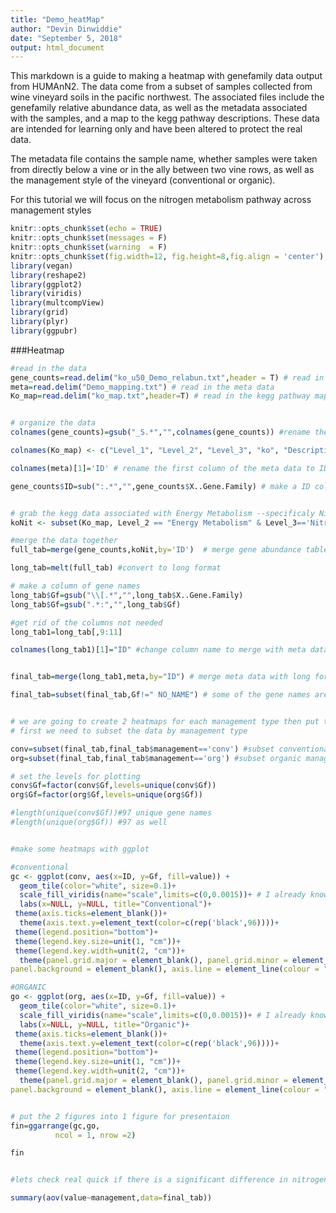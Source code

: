 ---
title: "Demo_heatMap"
author: "Devin Dinwiddie"
date: "September 5, 2018"
output: html_document
---

This markdown is a guide to making a heatmap with genefamily data output from HUMAnN2. The data come from a subset of samples collected from wine vineyard soils in the pacific northwest. The associated files include the genefamily relative abundance data, as well as the metadata associated with the samples, and a map to the kegg pathway descriptions. These data are intended for learning only and have been altered to protect the real data.

The metadata file contains the sample name, whether samples were taken from directly below a vine or in the ally between two vine rows, as well as the management style of the vineyard (conventional or organic).

For this tutorial we will focus on the nitrogen metabolism pathway across management styles
```{r setup, include=FALSE}
knitr::opts_chunk$set(echo = TRUE)
knitr::opts_chunk$set(messages = F)
knitr::opts_chunk$set(warning  = F)
knitr::opts_chunk$set(fig.width=12, fig.height=8,fig.align = 'center')
library(vegan)
library(reshape2)
library(ggplot2)
library(viridis)
library(multcompView)
library(grid)
library(plyr)
library(ggpubr)
```


###Heatmap
```{r}
#read in the data
gene_counts=read.delim("ko_u50_Demo_relabun.txt",header = T) # read in the relab gene count data
meta=read.delim("Demo_mapping.txt") # read in the meta data
Ko_map=read.delim("ko_map.txt",header=T) # read in the kegg pathway map


# organize the data
colnames(gene_counts)=gsub("_S.*","",colnames(gene_counts)) #rename the headers to match meta data sample names *replace _S and everything after with a space

colnames(Ko_map) <- c("Level_1", "Level_2", "Level_3", "ko", "Description", "ID", "EC") # rename headers of kegg map

colnames(meta)[1]='ID' # rename the first column of the meta data to ID for merging later

gene_counts$ID=sub(":.*","",gene_counts$X..Gene.Family) # make a ID column of ko names to match kegg map file **for merge later


# grab the kegg data associated with Energy Metabolism --specificaly Nitrogen metabolism
koNit <- subset(Ko_map, Level_2 == "Energy Metabolism" & Level_3=='Nitrogen metabolism') # look at just energy metabolism --nitrogne metabolism pathways

#merge the data together
full_tab=merge(gene_counts,koNit,by='ID')  # merge gene abundance table with kegg map

long_tab=melt(full_tab) #convert to long format

# make a column of gene names
long_tab$Gf=gsub("\\[.*","",long_tab$X..Gene.Family)
long_tab$Gf=gsub(".*:","",long_tab$Gf)

#get rid of the columns not needed
long_tab1=long_tab[,9:11]

colnames(long_tab1)[1]="ID" #change column name to merge with meta data


final_tab=merge(long_tab1,meta,by="ID") # merge meta data with long format data

final_tab=subset(final_tab,Gf!=" NO_NAME") # some of the gene names are unwanted * remove those


# we are going to create 2 heatmaps for each management type then put them together in 1 figure
# first we need to subset the data by management type

conv=subset(final_tab,final_tab$management=='conv') #subset conventional management
org=subset(final_tab,final_tab$management=='org') #subset organic management

# set the levels for plotting
conv$Gf=factor(conv$Gf,levels=unique(conv$Gf))
org$Gf=factor(org$Gf,levels=unique(org$Gf))

#length(unique(conv$Gf))#97 unique gene names
#length(unique(org$Gf)) #97 as well


#make some heatmaps with ggplot

#conventional
gc <- ggplot(conv, aes(x=ID, y=Gf, fill=value)) + 
  geom_tile(color="white", size=0.1)+
  scale_fill_viridis(name="scale",limits=c(0,0.0015))+ # I already know the limits to set remove limits=() if running your own data
  labs(x=NULL, y=NULL, title="Conventional")+
 theme(axis.ticks=element_blank())+
  theme(axis.text.y=element_text(color=c(rep('black',96))))+
 theme(legend.position="bottom")+
 theme(legend.key.size=unit(1, "cm"))+
 theme(legend.key.width=unit(2, "cm"))+
  theme(panel.grid.major = element_blank(), panel.grid.minor = element_blank(),
panel.background = element_blank(), axis.line = element_line(colour = "black"),strip.text = element_text(colour = 'white'),text = element_text(size=5),legend.text=element_text(size=18),axis.text.x = element_blank(),axis.ticks.x = element_blank(),legend.title = element_blank(),plot.title = element_text(size=44))+theme(strip.text = element_text(size = 32))

#ORGANIC
go <- ggplot(org, aes(x=ID, y=Gf, fill=value)) + 
  geom_tile(color="white", size=0.1)+
  scale_fill_viridis(name="scale",limits=c(0,0.0015))+ # I already know the limits to set remove limits=() if running your own data
  labs(x=NULL, y=NULL, title="Organic")+
 theme(axis.ticks=element_blank())+
  theme(axis.text.y=element_text(color=c(rep('black',96))))+
 theme(legend.position="bottom")+
 theme(legend.key.size=unit(1, "cm"))+
 theme(legend.key.width=unit(2, "cm"))+
  theme(panel.grid.major = element_blank(), panel.grid.minor = element_blank(),
panel.background = element_blank(), axis.line = element_line(colour = "black"),strip.text = element_text(colour = 'white'),text = element_text(size=5),legend.text=element_text(size=18),axis.text.x = element_blank(),axis.ticks.x = element_blank(),legend.title = element_blank(),plot.title = element_text(size=44))+theme(strip.text = element_text(size = 32))


# put the 2 figures into 1 figure for presentaion
fin=ggarrange(gc,go, 
          ncol = 1, nrow =2)

fin


#lets check real quick if there is a significant difference in nitrogen metabolism genes across management types

summary(aov(value~management,data=final_tab))
```



